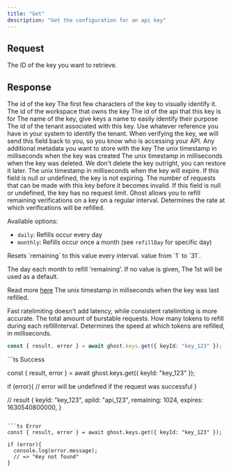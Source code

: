 ```yaml
---
title: "Get"
description: "Get the configuration for an api key"
---
```


## Request

<ParamField path="keyId" type="string" required>
  The ID of the key you want to retrieve.
</ParamField>

## Response

<ResponseField name="result" type="object">

<Expandable defaultOpen>


<ResponseField name="id" type="string" required >
  The id of the key
</ResponseField>

<ResponseField name="start" type="string" required>
The first few characters of the key to visually identify it.
</ResponseField>

<ResponseField name="workspaceId" type="string" required example="ws_1234">
 The id of the workspace that owns the key
</ResponseField>

<ResponseField name="apiId" type="string" >
The id of the api that this key is for
</ResponseField>

<ResponseField name="name" type="string">
The name of the key, give keys a name to easily identify their purpose
</ResponseField>

<ResponseField name="ownerId" type="string" example="user_1234">
The id of the tenant associated with this key. Use whatever reference you have in your system to identify the tenant. When verifying the key, we will send this field back to you, so you know who is accessing your API.
</ResponseField>
<ResponseField name="meta" type="JSON">
Any additional metadata you want to store with the key
</ResponseField>

<ResponseField name="createdAt" type="integer" required >
The unix timestamp in milliseconds when the key was created
</ResponseField>

<ResponseField name="deletedAt" type="integer" >
The unix timestamp in milliseconds when the key was deleted. We don't delete the key outright, you can restore it later.
</ResponseField>
<ResponseField name="expires" type="integer"  >
The unix timestamp in milliseconds when the key will expire. If this field is null or undefined, the key is not expiring.
</ResponseField>
<ResponseField name="remaining" type="integer" >
The number of requests that can be made with this key before it becomes invalid. If this field is null or undefined, the key has no request limit.
</ResponseField>
<ResponseField name="refill" type="object">
Ghost allows you to refill remaining verifications on a key on a regular interval.
<Expandable>
<ResponseField name="interval" type="enum" required >
Determines the rate at which verifications will be refilled.

Available options:
- `daily`: Refills occur every day
- `monthly`: Refills occur once a month (see `refillDay` for specific day)
</ResponseField>
<ResponseField name="amount" type="number" required >
Resets `remaining` to this value every interval.
</ResponseField>
<ResponseField name="refillDay" type="integer" default={1}>
  value from `1` to `31`.

  The day each month to refill 'remaining'. If no value is given, The 1st will be used as a default.

Read more [here](/apis/features/refill)
</ResponseField>
<ResponseField name="lastRefillAt" type="number" required >
The unix timestamp in miliseconds when the key was last refilled.
</ResponseField>
</Expandable>

</ResponseField>
<ResponseField name="ratelimit" type="object" required>
<Expandable>
<ResponseField name="type" type="fast | consistent" required  default="fast">
Fast ratelimiting doesn't add latency, while consistent ratelimiting is more accurate.
</ResponseField>

<ResponseField name="limit" type="integer" required >
The total amount of burstable requests.
</ResponseField>
<ResponseField name="refillRate" type="integer" required >
How many tokens to refill during each refillInterval.
</ResponseField>

<ResponseField name="refillInterval" type="integer" required >
Determines the speed at which tokens are refilled, in milliseconds.
</ResponseField>
</Expandable>
</ResponseField>

</Expandable>
</ResponseField>



<RequestExample>

```ts
const { result, error } = await ghost.keys.get({ keyId: "key_123" });
```



</RequestExample>

<ResponseExample>
```ts Success

const { result, error } = await ghost.keys.get({ keyId: "key_123" });

if (error){
  // error will be undefined if the request was successful
}


// result
{
  keyId: "key_123",
  apiId: "api_123",
  remaining: 1024,
  expires: 1630540800000,
}
```

```ts Error
const { result, error } = await ghost.keys.get({ keyId: "key_123" });

if (error){
  console.log(error.message);
  // => "Key not found"
}


```
</ResponseExample>
